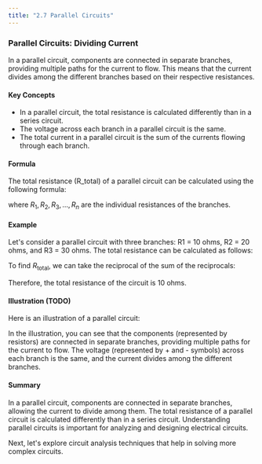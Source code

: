 ```yaml
---
title: "2.7 Parallel Circuits"
---
```



### Parallel Circuits: Dividing Current

In a parallel circuit, components are connected in separate branches, providing multiple paths for the current to flow. This means that the current divides among the different branches based on their respective resistances.

#### Key Concepts

- In a parallel circuit, the total resistance is calculated differently than in a series circuit.
- The voltage across each branch in a parallel circuit is the same.
- The total current in a parallel circuit is the sum of the currents flowing through each branch.

#### Formula

The total resistance (R_total) of a parallel circuit can be calculated using the following formula:

where $R_1, R_2, R_3, ..., R_n$ are the individual resistances of the branches.

#### Example

Let's consider a parallel circuit with three branches: R1 = 10 ohms, R2 = 20 ohms, and R3 = 30 ohms. The total resistance can be calculated as follows:

To find $R_\text{total}$, we can take the reciprocal of the sum of the reciprocals:

Therefore, the total resistance of the circuit is 10 ohms.

#### Illustration (TODO)

Here is an illustration of a parallel circuit:

In the illustration, you can see that the components (represented by resistors) are connected in separate branches, providing multiple paths for the current to flow. The voltage (represented by + and - symbols) across each branch is the same, and the current divides among the different branches.

#### Summary

In a parallel circuit, components are connected in separate branches, allowing the current to divide among them. The total resistance of a parallel circuit is calculated differently than in a series circuit. Understanding parallel circuits is important for analyzing and designing electrical circuits.

Next, let's explore circuit analysis techniques that help in solving more complex circuits.
